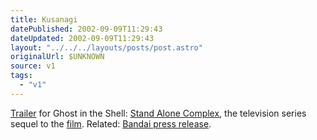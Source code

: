 ```yaml
---
title: Kusanagi
datePublished: 2002-09-09T11:29:43
dateUpdated: 2002-09-09T11:29:43
layout: "../../../layouts/posts/post.astro"
originalUrl: $UNKNOWN
source: v1
tags:
  - "v1"
---
```


[Trailer][1] for Ghost in the Shell: [Stand Alone Complex][2], the television series sequel to the [film][3]. Related: [Bandai press release][4].

[1]: http://www.animeshon.net/downloads/movies/ "Ghost in the Shell: Stand Alone Complex Trailer (no trace of the larger versions anywhere, alas)"
[2]: http://www.production-ig.com/Ghost_TV.html "Production IG: Stand Alone Complex"
[3]: http://uk.imdb.com/Title?0113568 "IMDb: Ghost in the Shell"
[4]: http://www.animetourist.com/article.php?sid=283 "Anime Tourist: Bandai Acquires Ghost in the Shell: Stand Alone Complex"
